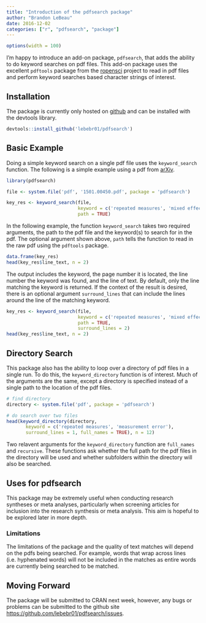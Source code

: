 ---
title: "Introduction of the pdfsearch package"
author: "Brandon LeBeau"
date: 2016-12-02
categories: ["r", "pdfsearch", "package"]
---

```{r options, echo = FALSE}
options(width = 100)
```

I'm happy to introduce an add-on package, `pdfsearch`, that adds the ability to do keyword searches on pdf files. This add-on package uses the excellent `pdftools` package from the [ropensci](https://ropensci.org/) project to read in pdf files and perform keyword searches based character strings of interest. 

## Installation
The package is currently only hosted on [github](https://github.com/lebebr01/pdfsearch) and can be installed with the devtools library.

```{r install, message = FALSE, eval = FALSE}
devtools::install_github('lebebr01/pdfsearch')
```


## Basic Example
Doing a simple keyword search on a single pdf file uses the `keyword_search` function. The following is a simple example using a pdf from [arXiv](https://arxiv.org/).

```{r simp_example, message = FALSE}
library(pdfsearch)

file <- system.file('pdf', '1501.00450.pdf', package = 'pdfsearch')

key_res <- keyword_search(file, 
                          keyword = c('repeated measures', 'mixed effects'),
                          path = TRUE)
```

In the following example, the function `keyword_search` takes two required arguments, the path to the pdf file and the keyword(s) to search for in the pdf. The optional argument shown above, `path` tells the function to read in the raw pdf using the `pdftools` package. 

```{r output, message = FALSE}
data.frame(key_res)
head(key_res$line_text, n = 2)
```

The output includes the keyword, the page number it is located, the line number the keyword was found, and the line of text. By default, only the line matching the keyword is returned. If the context of the result is desired, there is an optional argument `surround_lines` that can include the lines around the line of the matching keyword.

```{r surround_lines, message = FALSE}
key_res <- keyword_search(file, 
                          keyword = c('repeated measures', 'mixed effects'),
                          path = TRUE, 
                          surround_lines = 2)
head(key_res$line_text, n = 2)
```

## Directory Search
This package also has the ability to loop over a directory of pdf files in a single run. To do this, the `keyword_directory` function is of interest. Much of the arguments are the same, except a directory is specified instead of a single path to the location of the pdf files.

```{r directory_search, message = FALSE}
# find directory
directory <- system.file('pdf', package = 'pdfsearch')

# do search over two files
head(keyword_directory(directory, 
       keyword = c('repeated measures', 'measurement error'),
       surround_lines = 1, full_names = TRUE), n = 12)
```

Two relavent arguments for the `keyword_directory` function are `full_names` and `recursive`. These functions ask whether the full path for the pdf files in the directory will be used and whether subfolders within the directory will also be searched. 

## Uses for pdfsearch
This package may be extremely useful when conducting research syntheses or meta analyses, particularly when screening articles for inclusion into the research synthesis or meta analysis. This aim is hopeful to be explored later in more depth. 

### Limitations
The limitations of the package and the quality of text matches will depend on the pdfs being searched. For example, words that wrap across lines (i.e. hyphenated words) will not be included in the matches as entire words are currently being searched to be matched.

## Moving Forward
The package will be submitted to CRAN next week, however, any bugs or problems can be submitted to the github site <https://github.com/lebebr01/pdfsearch/issues>. 
